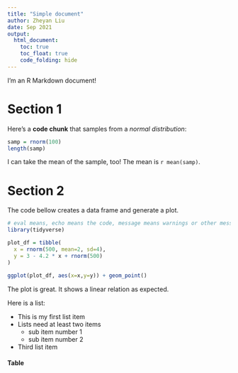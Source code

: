 ```yaml
---
title: "Simple document"
author: Zheyan Liu
date: Sep 2021
output:
  html_document:
    toc: true
    toc_float: true
    code_folding: hide
---
```


I'm an R Markdown document! 

# Section 1

Here's a **code chunk** that samples from 
a _normal distribution_:

```r
samp = rnorm(100)
length(samp)
```
I can take the mean of the sample, too!
The mean is `r mean(samp)`.

# Section 2

The code bellow creates a data frame and generate a plot.
```r
# eval means, echo means the code, message means warnings or other messages, include means everything
library(tidyverse)

plot_df = tibble(
  x = rnorm(500, mean=2, sd=4),
  y = 3 - 4.2 * x + rnorm(500)
)

ggplot(plot_df, aes(x=x,y=y)) + geom_point()
```

The plot is great. It shows a linear relation as expected.


Here is a list:

* This is my first list item
* Lists need at least two items
  * sub item number 1
  * sub item number 2
* Third list item

#### Table
